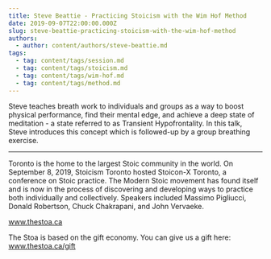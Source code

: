 ```yaml
---
title: Steve Beattie - Practicing Stoicism with the Wim Hof Method
date: 2019-09-07T22:00:00.000Z
slug: steve-beattie-practicing-stoicism-with-the-wim-hof-method
authors:
  - author: content/authors/steve-beattie.md
tags:
  - tag: content/tags/session.md
  - tag: content/tags/stoicism.md
  - tag: content/tags/wim-hof.md
  - tag: content/tags/method.md
---
```


Steve teaches breath work to individuals and groups as a way to boost physical performance, find their mental edge, and achieve a deep state of meditation - a state referred to as Transient Hypofrontality. In this talk, Steve introduces this concept which is followed-up by a group breathing exercise. 

***

Toronto is the home to the largest Stoic community in the world. On September 8, 2019, Stoicism Toronto hosted Stoicon-X Toronto, a conference on Stoic practice. The Modern Stoic movement has found itself and is now in the process of discovering and developing ways to practice both individually and collectively. Speakers included Massimo Pigliucci, Donald Robertson, Chuck Chakrapani, and John Vervaeke.

www.thestoa.ca

The Stoa is based on the gift economy. You can give us a gift here: www.thestoa.ca/gift
